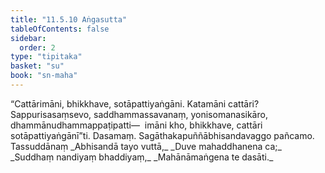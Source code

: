 ```yaml
---
title: "11.5.10 Aṅgasutta"
tableOfContents: false
sidebar:
  order: 2
type: "tipitaka"
basket: "su"
book: "sn-maha"
---
```



<DynamicBreadcrumb />

<Division number="1046" book="sn-maha" bookNo="14" page="354">

<Paragraph number="2086" book="sn-maha">
“Cattārimāni, bhikkhave, sotāpattiyaṅgāni. Katamāni cattāri? Sappurisasaṃsevo, saddhammassavanaṃ, yonisomanasikāro, dhammānudhammappaṭipatti—  imāni kho, bhikkhave, cattāri sotāpattiyaṅgānī”ti.

</Paragraph>
</Division>

<Paragraph number="2087" type="center" book="sn-maha">
Dasamaṃ.



</Paragraph>

<Paragraph number="2088" type="center" book="sn-maha">
Sagāthakapuññābhisandavaggo pañcamo.



</Paragraph>

<Paragraph number="2089" type="center" book="sn-maha">
Tassuddānaṃ


</Paragraph>

<Paragraph number="2090" type="verses" book="sn-maha">
_Abhisandā tayo vuttā,_  
_Duve mahaddhanena ca;_  
_Suddhaṃ nandiyaṃ bhaddiyaṃ,_  
_Mahānāmaṅgena te dasāti._
</Paragraph>